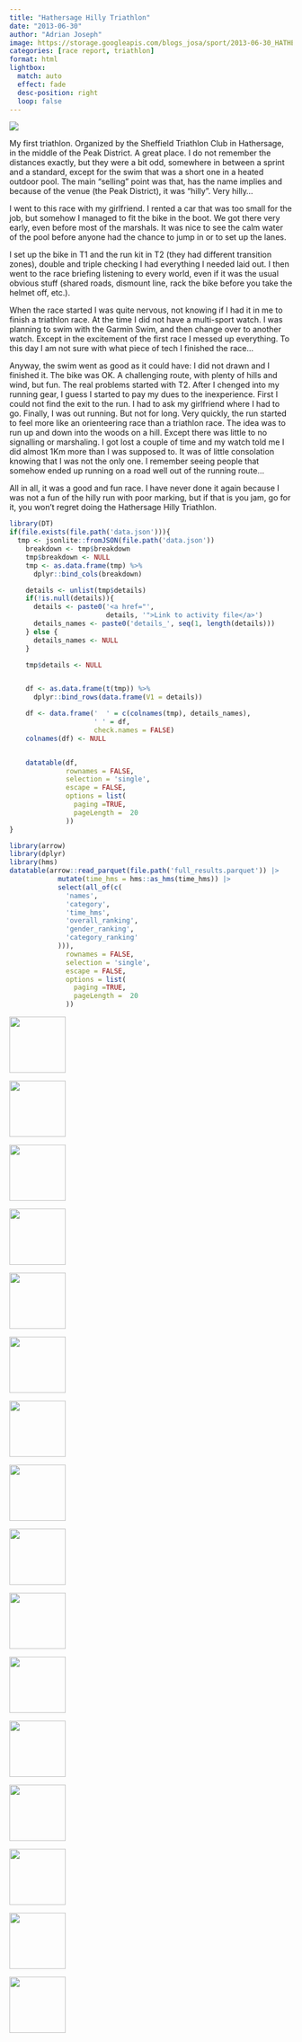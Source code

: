 ```yaml
---
title: "Hathersage Hilly Triathlon"
date: "2013-06-30"
author: "Adrian Joseph"
image: https://storage.googleapis.com/blogs_josa/sport/2013-06-30_HATHERSAGE_HILLY_TRIATHLON/img/00a0.png
categories: [race report, triathlon]
format: html
lightbox:
  match: auto
  effect: fade
  desc-position: right
  loop: false
---
```


![](https://storage.googleapis.com/blogs_josa/sport/2013-06-30_HATHERSAGE_HILLY_TRIATHLON/img/00a0.png)

My first triathlon. Organized by the Sheffield Triathlon Club in Hathersage, in the middle of the Peak District. A great place. I do not remember the distances exactly, but they were a bit odd, somewhere in between a sprint and a standard, except for the swim that was a short one in a heated outdoor pool. The main "selling" point was that, has the name implies and because of the venue (the Peak District), it was "hilly". Very hilly...

I went to this race with my girlfriend. I rented a car that was too small for the job, but somehow I managed to fit the bike in the boot. We got there very early, even before most of the marshals. It was nice to see the calm water of the pool before anyone had the chance to jump in or to set up the lanes.

I set up the bike in T1 and the run kit in T2 (they had different transition zones), double and triple checking I had everything I needed laid out. I then went to the race briefing listening to every world, even if it was the usual obvious stuff (shared roads, dismount line, rack the bike before you take the helmet off, etc.).

When the race started I was quite nervous, not knowing if I had it in me to finish a triathlon race. At the time I did not have a multi-sport watch. I was planning to swim with the Garmin Swim, and then change over to another watch. Except in the excitement of the first race I messed up everything. To this day I am not sure with what piece of tech I finished the race...

Anyway, the swim went as good as it could have: I did not drawn and I finished it. The bike was OK. A challenging route, with plenty of hills and wind, but fun. The real problems started with T2. After I chenged into my running gear, I guess I started to pay my dues to the inexperience. First I could not find the exit to the run. I had to ask my girlfriend where I had to go. Finally, I was out running. But not for long. Very quickly, the run started to feel more like an orienteering race than a triathlon race. The idea was to run up and down into the woods on a hill. Except there was little to no signalling or marshaling. I got lost a couple of time and my watch told me I did almost 1Km more than I was supposed to. It was of little consolation knowing that I was not the only one. I remember seeing people that somehow ended up running on a road well out of the running route...


All in all, it was a good and fun race. I have never done it again because I was not a fun of the hilly run with poor marking, but if that is you jam, go for it, you won't regret doing the Hathersage Hilly Triathlon.

```r
library(DT)
if(file.exists(file.path('data.json'))){
  tmp <- jsonlite::fromJSON(file.path('data.json'))
    breakdown <- tmp$breakdown
    tmp$breakdown <- NULL
    tmp <- as.data.frame(tmp) %>%
      dplyr::bind_cols(breakdown)

    details <- unlist(tmp$details)
    if(!is.null(details)){
      details <- paste0('<a href="',
                        details, '">Link to activity file</a>')
      details_names <- paste0('details_', seq(1, length(details)))
    } else {
      details_names <- NULL
    }

    tmp$details <- NULL


    df <- as.data.frame(t(tmp)) %>%
      dplyr::bind_rows(data.frame(V1 = details))

    df <- data.frame('  ' = c(colnames(tmp), details_names),
                     ' ' = df,
                     check.names = FALSE)
    colnames(df) <- NULL


    datatable(df,
              rownames = FALSE,
              selection = 'single',
              escape = FALSE,
              options = list(
                paging =TRUE,
                pageLength =  20
              ))
}
```


```r
library(arrow)
library(dplyr)
library(hms)
datatable(arrow::read_parquet(file.path('full_results.parquet')) |>
            mutate(time_hms = hms::as_hms(time_hms)) |>
            select(all_of(c(
              'names',
              'category',
              'time_hms',
              'overall_ranking',
              'gender_ranking',
              'category_ranking'
            ))),
              rownames = FALSE,
              selection = 'single',
              escape = FALSE,
              options = list(
                paging =TRUE,
                pageLength =  20
              ))

```


::: {layout-ncol=4}
![](https://storage.googleapis.com/blogs_josa/sport/2013-06-30_HATHERSAGE_HILLY_TRIATHLON/img/00a0.png){ width="100" group="hi" }

![](https://storage.googleapis.com/blogs_josa/sport/2013-06-30_HATHERSAGE_HILLY_TRIATHLON/img/00a1.png){ width="100" group="hi" }

![](https://storage.googleapis.com/blogs_josa/sport/2013-06-30_HATHERSAGE_HILLY_TRIATHLON/img/00a2.png){ width="100" group="hi" }

![](https://storage.googleapis.com/blogs_josa/sport/2013-06-30_HATHERSAGE_HILLY_TRIATHLON/img/00c.jpg){ width="100" group="hi" }

![](https://storage.googleapis.com/blogs_josa/sport/2013-06-30_HATHERSAGE_HILLY_TRIATHLON/img/01.jpg){ width="100" group="hi" }

![](https://storage.googleapis.com/blogs_josa/sport/2013-06-30_HATHERSAGE_HILLY_TRIATHLON/img/04.jpg){ width="100" group="hi" }

![](https://storage.googleapis.com/blogs_josa/sport/2013-06-30_HATHERSAGE_HILLY_TRIATHLON/img/06.jpg){ width="100" group="hi" }

![](https://storage.googleapis.com/blogs_josa/sport/2013-06-30_HATHERSAGE_HILLY_TRIATHLON/img/14.jpg){ width="100" group="hi" }

![](https://storage.googleapis.com/blogs_josa/sport/2013-06-30_HATHERSAGE_HILLY_TRIATHLON/img/19.jpg){ width="100" group="hi" }

![](https://storage.googleapis.com/blogs_josa/sport/2013-06-30_HATHERSAGE_HILLY_TRIATHLON/img/20.jpg){ width="100" group="hi" }

![](https://storage.googleapis.com/blogs_josa/sport/2013-06-30_HATHERSAGE_HILLY_TRIATHLON/img/21.jpg){ width="100" group="hi" }

![](https://storage.googleapis.com/blogs_josa/sport/2013-06-30_HATHERSAGE_HILLY_TRIATHLON/img/24.jpg){ width="100" group="hi" }

![](https://storage.googleapis.com/blogs_josa/sport/2013-06-30_HATHERSAGE_HILLY_TRIATHLON/img/25.jpg){ width="100" group="hi" }

![](https://storage.googleapis.com/blogs_josa/sport/2013-06-30_HATHERSAGE_HILLY_TRIATHLON/img/28.jpg){ width="100" group="hi" }

![](https://storage.googleapis.com/blogs_josa/sport/2013-06-30_HATHERSAGE_HILLY_TRIATHLON/img/29.jpg){ width="100" group="hi" }

![](https://storage.googleapis.com/blogs_josa/sport/2013-06-30_HATHERSAGE_HILLY_TRIATHLON/img/31.jpg){ width="100" group="hi" }


:::
